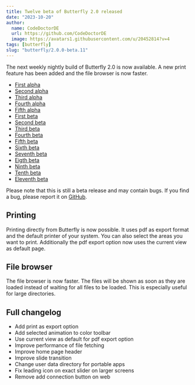 ```yaml
---
title: Twelve beta of Butterfly 2.0 released
date: "2023-10-20"
author:
  name: CodeDoctorDE
  url: https://github.com/CodeDoctorDE
  image: https://avatars1.githubusercontent.com/u/20452814?v=4
tags: [butterfly]
slug: "butterfly/2.0.0-beta.11"
---
```


The next weekly nightly build of Butterfly 2.0 is now available. A new print feature has been added and the file browser is now faster.

- [First alpha](/butterfly/2.0.0-alpha.0)
- [Second alpha](/butterfly/2.0.0-alpha.1)
- [Third alpha](/butterfly/2.0.0-alpha.2)
- [Fourth alpha](/butterfly/2.0.0-alpha.3)
- [Fifth alpha](/butterfly/2.0.0-alpha.4)
- [First beta](/butterfly/2.0.0-beta.0)
- [Second beta](/butterfly/2.0.0-beta.1)
- [Third beta](/butterfly/2.0.0-beta.2)
- [Fourth beta](/butterfly/2.0.0-beta.3)
- [Fifth beta](/butterfly/2.0.0-beta.4)
- [Sixth beta](/butterfly/2.0.0-beta.5)
- [Seventh beta](/butterfly/2.0.0-beta.6)
- [Eigth beta](/butterfly/2.0.0-beta.7)
- [Ninth beta](/butterfly/2.0.0-beta.8)
- [Tenth beta](/butterfly/2.0.0-beta.9)
- [Eleventh beta](/butterfly/2.0.0-beta.10)

Please note that this is still a beta release and may contain bugs. If you find a bug, please report it on [GitHub](https://linwood.dev/butterfly/report).

## Printing

Printing directly from Butterfly is now possible. It uses pdf as export format and the default printer of your system. You can also select the areas you want to print.
Additionally the pdf export option now uses the current view as default page.

## File browser

The file browser is now faster. The files will be shown as soon as they are loaded instead of waiting for all files to be loaded. This is especially useful for large directories.

## Full changelog

* Add print as export option
* Add selected animation to color toolbar
* Use current view as default for pdf export option
* Improve performance of file fetching
* Improve home page header
* Improve slide transition
* Change user data directory for portable apps
* Fix leading icon on exact slider on larger screens
* Remove add connection button on web
